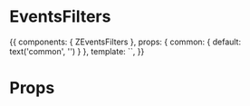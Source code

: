 
<Meta title="Organisms/Events Filters" component={ZEventsFilters} />

# EventsFilters

<Preview>
  <Story name="Common">
    {{
        components: { ZEventsFilters },
        props: {
          common: {
            default: text('common', '')
          }
        },
        template: `<ZEventsFilters />`,
    }}
  </Story>
</Preview>

# Props

<Props of={ZEventsFilters} />
